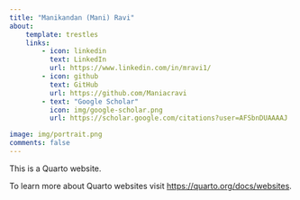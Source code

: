 ```yaml
---
title: "Manikandan (Mani) Ravi"
about:
    template: trestles
    links:
        - icon: linkedin
          text: LinkedIn
          url: https://www.linkedin.com/in/mravi1/
        - icon: github
          text: GitHub
          url: https://github.com/Maniacravi
        - text: "Google Scholar"
          icon: img/google-scholar.png
          url: https://scholar.google.com/citations?user=AFSbnDUAAAAJ

image: img/portrait.png
comments: false
---
```


This is a Quarto website.

To learn more about Quarto websites visit <https://quarto.org/docs/websites>.

